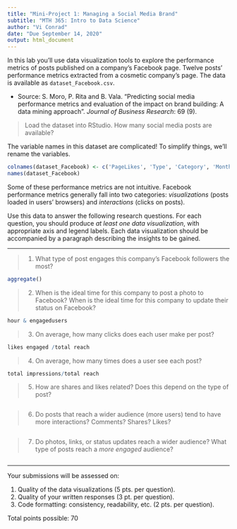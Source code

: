 ---
title: "Mini-Project 1: Managing a Social Media Brand"
subtitle: "MTH 365: Intro to Data Science"
author: "Vi Conrad"
date: "Due September 14, 2020"
output: html_document
---

In this lab you'll use data visualization tools to explore the performance metrics of posts published on a company's Facebook page. Twelve posts' performance metrics extracted from a cosmetic company's page. The data is available as `dataset_Facebook.csv`.

- Source: S. Moro, P. Rita and B. Vala. "Predicting social media performance metrics and evaluation of the impact on brand building: A data mining approach". _Journal of Business Research_: 69 (9). 

> Load the dataset into RStudio. How many social media posts are available?

The variable names in this dataset are complicated! To simplify things, we'll rename the variables.

```{r, eval=FALSE}
colnames(dataset_Facebook) <- c('PageLikes', 'Type', 'Category', 'Month', 'Weekday', 'Hour', 'Paid', 'TotalReach', 'TotalImpressions', 'EngagedUsers', 'PostConsumers', 'PostConsumptions', 'ImpressionsByLikes', 'ReachByLikes', 'LikesEngaged', 'Comment', 'Like', 'Share', 'TotalInteractions')
names(dataset_Facebook)
```

Some of these performance metrics are not intuitive. Facebook performance metrics generally fall into two categories: _visualizations_ (posts loaded in users' browsers) and _interactions_ (clicks on posts).

Use this data to answer the following research questions. For each question, you should produce _at least one data visualization_, with appropriate axis and legend labels. Each data visualization should be accompanied by a paragraph describing the insights to be gained. 

-------

> 1. What type of post engages this company's Facebook followers the most?

```{r}
aggregate()
```

> 2. When is the ideal time for this company to post a photo to Facebook? When is the ideal time for this company to update their status on Facebook?

```{r}
hour & engagedusers
```

> 3. On average, how many clicks does each user make per post?

```{r}
likes engaged /total reach
```

> 4. On average, how many times does a user see each post?

```{r}
total impressions/total reach
```

> 5. How are shares and likes related? Does this depend on the type of post?

```{r}

```

> 6. Do posts that reach a wider audience (more users) tend to have more interactions? Comments? Shares? Likes?

```{r}

```

> 7. Do photos, links, or status updates reach a wider audience? What type of posts reach a _more engaged_ audience?

```{r}

```

-------

Your submissions will be assessed on:

1. Quality of the data visualizations (5 pts. per question).
2. Quality of your written responses (3 pt. per question).
3. Code formatting: consistency, readability, etc. (2 pts. per question).

Total points possible: 70
